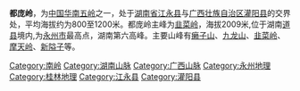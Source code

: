 {{noteTA|G1=Unit}}
{{Unreferenced|time=2017-02-09T13:15:04+00:00}}
'''都庞岭'''，为[[中国|中国]][[华南|华南]][[五岭|五岭]]之一，处于[[湖南省|湖南省]][[江永县|江永县]]与[[广西壮族自治区|广西壮族自治区]][[灌阳县|灌阳县]]的交界处，平均海拔约为800至1200米。都庞岭主峰为[[韭菜岭|韭菜岭]]，海拔2009米,位于湖南[[道县|道县]]境内,为[[永州市|永州市]]最高点，湖南第六高峰。主要山峰有[[癞子山|癞子山]]、[[九龙山|九龙山]]、[[韭菜岭|韭菜岭]]、[[摩天岭|摩天岭]]、[[新隘子|新隘子]]等。

{{中国山脉}}
[[Category:南岭|Category:南岭]]
[[Category:湖南山脉|Category:湖南山脉]]
[[Category:广西山脉|Category:广西山脉]]
[[Category:永州地理|Category:永州地理]]
[[Category:桂林地理|Category:桂林地理]]
[[Category:江永县|Category:江永县]]
[[Category:灌阳县|Category:灌阳县]]